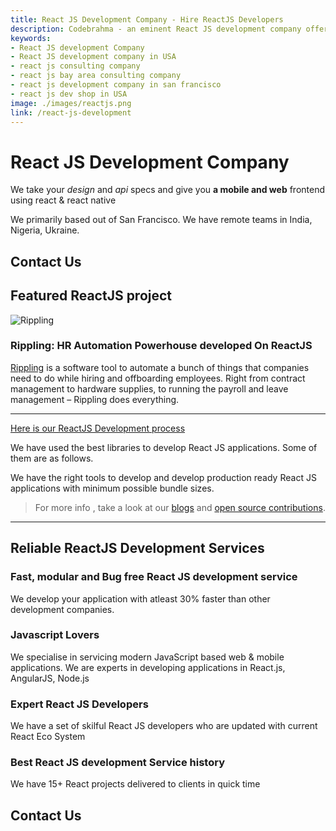 ```yaml
---
title: React JS Development Company - Hire ReactJS Developers
description: Codebrahma - an eminent React JS development company offers you to hire ReactJS developers - experienced to craft highly secure, & fast mobile and web applications
keywords:
- React JS development Company
- React JS development company in USA
- react js consulting company
- react js bay area consulting company
- react js development company in san francisco
- react js dev shop in USA
image: ./images/reactjs.png
link: /react-js-development
---
```


# React JS Development Company

We take your _design_ and _api_ specs and give you **a mobile and 
web** frontend using react & react native

We primarily based out of San Francisco. 
We have remote teams in India, Nigeria, Ukraine.

## Contact Us
<ContactForm referrer="/react-js-development/" />

## Featured ReactJS project
![Rippling](./images/Rippling-Hero-Image.png)
### Rippling: HR Automation Powerhouse developed On ReactJS
[Rippling](/rippling) is a software tool to automate a bunch of things that companies need to do while hiring and offboarding employees. Right from contract management to hardware supplies, to running the payroll and leave management – Rippling does everything.

---
[Here is our ReactJS Development process](/codebrahma-react-application)

We have used the best libraries to develop React JS applications. Some of them are as follows.
<Libraries />

We have the right tools to develop and develop production ready React JS applications with minimum possible bundle sizes.

> For more info , take a look at our [blogs](/category/react) and [open source contributions](/open-source-contributions).

---

## Reliable ReactJS Development Services

### Fast, modular and Bug free React JS development service
We develop your application with atleast 30% faster than other development companies.

### Javascript Lovers
We specialise in servicing modern JavaScript based web & mobile applications. We are experts in developing applications in React.js, AngularJS, Node.js

### Expert React JS Developers
We have a set of skilful React JS developers who are updated with current React Eco System

### Best React JS development Service history
We have 15+ React projects delivered to clients in quick time

## Contact Us
<ContactForm referrer="/react-js-development/" />